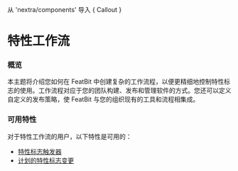 
从 'nextra/components' 导入 { Callout }

# 特性工作流

### 概览

本主题将介绍您如何在 FeatBit 中创建复杂的工作流程，以便更精细地控制特性标志的使用。工作流程对应于您的团队构建、发布和管理软件的方式。您还可以定义自定义的发布策略，使 FeatBit 与您的组织现有的工具和流程相集成。

### 可用特性

对于特性工作流的用户，以下特性是可用的：

* [特性标志触发器](flag-triggers)
* [计划的特性标志变更](scheduled-flag-changes)
